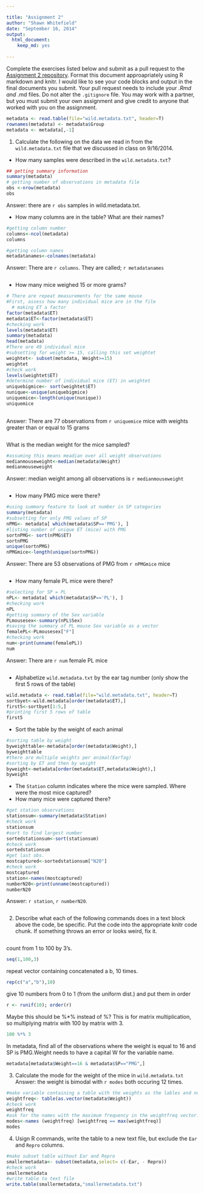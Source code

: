 ```yaml
---

title: "Assignment 2"
author: "Shawn Whitefield"
date: "September 16, 2014"
output:
  html_document:
    keep_md: yes
  
---
```


Complete the exercises listed below and submit as a pull request to the [Assignment 2 repository](http://www.github.com/microbialinformatics/assignment02).  Format this document approapriately using R markdown and knitr. I would like to see your code blocks and output in the final documents you submit. Your pull request needs to include your *.Rmd and *.md files. Do not alter the `.gitignore` file. You may work with a partner, but you must submit your own assignment and give credit to anyone that worked with you on the assignment.

```r
metadata <- read.table(file="wild.metadata.txt", header=T)
rownames(metadata) <- metadata$Group
metadata <- metadata[,-1]
```

1.  Calculate the following on the data we read in from the `wild.metadata.txt` file that we discussed in class on 9/16/2014.

  * How many samples were described in the `wild.metadata.txt`?

```r
## getting summary information
summary(metadata)
# getting number of observations in metadata file
obs <-nrow(metadata)
obs
```
 Answer: there are `r obs` samples in wild.metadata.txt.
 
 * How many columns are in the table? What are their names?
```r
#getting column number
columns<-ncol(metadata)
columns

#getting column names
metadatanames<-colnames(metadata)
```
Answer: There are `r columns`. They are called; `r metadatanames`
```r

```
* How many mice weighed 15 or more grams?
```r
# There are repeat measurements for the same mouse
#First, assess how many individual mice are in the file
  # making ET a factor
factor(metadata$ET)
metadata$ET<-factor(metadata$ET)
#checking work
levels(metadata$ET)
summary(metadata)
head(metadata)
#There are 49 individual mice
#subsetting for weight >= 15, calling this set weightet
weightet<- subset(metadata, Weight>=15)
weightet
#check work
levels(weightet$ET)
#determine number of individual mice (ET) in weightet
uniquebigmice<- sort(weightet$ET)
nunique<-unique(uniquebigmice)
uniquemice<-length(unique(nunique))
uniquemice
    
```
Answer: There are 77 observations from `r uniquemice` mice with weights greater than or equal to 15 grams
```r

```

What is the median weight for the mice sampled?
```r
#assuming this means meadian over all weight observations
medianmouseweight<-median(metadata$Weight)
medianmouseweight
```
Answer: median weight among all observations is `r medianmouseweight`


```r

```
* How many PMG mice were there?
```r
#using summary feature to look at number in SP categories
summary(metadata)
#subsetting for only PMG values of SP
nPMG<- metadata[ which(metadata$SP=='PMG'), ]
#listing number of unique ET (mice) with PMG
sortnPMG<- sort(nPMG$ET)
sortnPMG
unique(sortnPMG)
nPMGmice<-length(unique(sortnPMG))
```
Answer: There are 53 observations of PMG from `r nPMGmice` mice
```r

```

* How many female PL mice were there?
```r
#selecting for SP = PL
nPL<- metadata[ which(metadata$SP=='PL'), ]
#checking work
nPL
#getting summary of the Sex variable
PLmousesex<-summary(nPL$Sex)
#saving the summary of PL mouse Sex variable as a vector
femalePL<-PLmousesex["F"]
#checking work
num<-print(unname(femalePL))
num

```
Answer: There are `r num ` female PL mice
```r

```

* Alphabetize `wild.metadata.txt` by the ear tag number (only show the first 5 rows of the table) 
```r
wild.metadata <- read.table(file="wild.metadata.txt", header=T)
sortbyet<-wild.metadata[order(metadata$ET),]
first5<-sortbyet[1:5,]
#printing first 5 rows of table
first5
```

* Sort the table by the weight of each animal
```r
#sorting table by weight
byweighttable<-metadata[order(metadata$Weight),]
byweighttable
#there are multiple weights per animal(EarTag)
#sorting by ET and then by weight
byweight<-metadata[order(metadata$ET,metadata$Weight),]
byweight

```
* The `Station` column indicates where the mice were sampled. Where were the most mice captured? 
* How many mice were captured there?
```r
#get station observations
stationsum<-summary(metadata$Station)
#check work
stationsum
#sort to find largest number
sortedstationsum<-sort(stationsum)
#check work
sortedstationsum
#get last obs.
mostcaptured<-sortedstationsum["N20"]
#check work
mostcaptured
station<-names(mostcaptured)
numberN20<-print(unname(mostcaptured))
numberN20
```
Answer: `r station`, `r numberN20`.
```r

```

2.  Describe what each of the following commands does in a text block above the code, be specific. Put the code into the appropriate knitr code chunk. If something throws an error or looks weird, fix it.
```r

```
count from 1 to 100 by 3's.
```r
seq(1,100,3)
```
repeat vector containing concatenated a b, 10 times.
```r
rep(c("a","b"),10)
```
give 10 numbers from 0 to 1 (from the uniform dist.) and put them in order
```r
r <- runif(10); order(r)
```
Maybe this should be %*% instead of %? This is for matrix multiplication, so multiplying matrix with 100 by matrix with 3. 
```r
100 %*% 3
```
In metadata, find all of the observations where the weight is equal to 16 and SP is PMG.Weight needs to have a capital W for the variable name. 
```r
metadata[metadata$Weight==16 & metadata$SP=="PMG",]
```
3.	Calculate the mode for the weight of the mice in `wild.metadata.txt`
Answer: the weight is bimodal with `r modes` both occuring 12 times.
```r
#make variable containing a table with the weights as the lables and number of observations for each label in a vector.
weightfreq<- table(as.vector(metadata$Weight))
#check work
weightfreq
#ask for the names with the maximum frequency in the weightfreq vector.
modes<-names (weightfreq) [weightfreq == max(weightfreq)]
modes
```
4.	Usign R commands, write the table to a new text file, but exclude the `Ear` and `Repro` columns.
```r
#make subset table without Ear and Repro
smallermetadata<- subset(metadata,select= c(-Ear, - Repro))
#check work
smallermetadata
#write table to text file
write.table(smallermetadata,"smallermetadata.txt")
```


